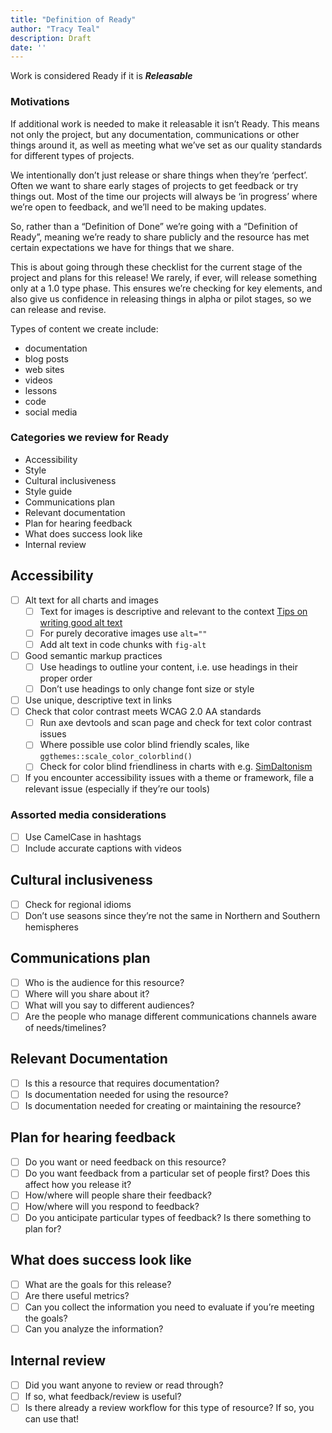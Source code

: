 ```yaml
---
title: "Definition of Ready"
author: "Tracy Teal"
description: Draft
date: ''
---
```


Work is considered Ready if it is ***Releasable***

### Motivations

If additional work is needed to make it releasable it isn't Ready. This means not only the project, but any documentation, communications or other things around it, as well as meeting what we've set as our quality standards for different types of projects.

We intentionally don't just release or share things when they're 'perfect'. Often we want to share early stages of projects to get feedback or try things out. Most of the time our projects will always be 'in progress' where we're open to feedback, and we'll need to be making updates.

So, rather than a "Definition of Done" we're going with a "Definition of Ready", meaning we're ready to share publicly and the resource has met certain expectations we have for things that we share.

This is about going through these checklist for the current stage of the project and plans for this release! We rarely, if ever, will release something only at a 1.0 type phase. This ensures we're checking for key elements, and also give us confidence in releasing things in alpha or pilot stages, so we can release and revise.

Types of content we create include:

-   documentation
-   blog posts
-   web sites
-   videos
-   lessons
-   code
-   social media

### Categories we review for Ready

-   Accessibility
-   Style
  - Cultural inclusiveness
  - Style guide
-   Communications plan
-   Relevant documentation
-   Plan for hearing feedback
-   What does success look like
-   Internal review

## Accessibility

-   [ ] Alt text for all charts and images
    - [ ] Text for images is descriptive and relevant to the context [Tips on writing good alt text](https://axesslab.com/alt-texts/)
    - [ ] For purely decorative images use `alt=""`
    - [ ] Add alt text in code chunks with `fig-alt`
-   [ ] Good semantic markup practices
    - [ ] Use headings to outline your content, i.e. use headings in their proper order
    - [ ] Don't use headings to only change font size or style
-   [ ] Use unique, descriptive text in links
-   [ ] Check that color contrast meets WCAG 2.0 AA standards
    - [ ] Run axe devtools and scan page and check for text color contrast issues
    - [ ] Where possible use color blind friendly scales, like `ggthemes::scale_color_colorblind()`
    - [ ] Check for color blind friendliness in charts with e.g.  [SimDaltonism](https://michelf.ca/projects/sim-daltonism/) 
-   [ ] If you encounter accessibility issues with a theme or framework, file a relevant issue (especially if they're our tools)

### Assorted media considerations

-  [ ] Use CamelCase in hashtags
-  [ ] Include accurate captions with videos

## Cultural inclusiveness

-   [ ] Check for regional idioms
-   [ ] Don't use seasons since they're not the same in Northern and Southern hemispheres

## Communications plan

-   [ ] Who is the audience for this resource?
-   [ ] Where will you share about it?
-   [ ] What will you say to different audiences?
-   [ ] Are the people who manage different communications channels aware of needs/timelines?

## Relevant Documentation

-   [ ] Is this a resource that requires documentation?
-   [ ] Is documentation needed for using the resource?
-   [ ] Is documentation needed for creating or maintaining the resource?

## Plan for hearing feedback

-   [ ] Do you want or need feedback on this resource?
-   [ ] Do you want feedback from a particular set of people first? Does this affect how you release it?
-   [ ] How/where will people share their feedback?
-   [ ] How/where will you respond to feedback?
-   [ ] Do you anticipate particular types of feedback? Is there something to plan for?

## What does success look like

-   [ ] What are the goals for this release?
-   [ ] Are there useful metrics?
-   [ ] Can you collect the information you need to evaluate if you're meeting the goals?
-   [ ] Can you analyze the information?

## Internal review

-   [ ] Did you want anyone to review or read through?
-   [ ] If so, what feedback/review is useful?
-   [ ] Is there already a review workflow for this type of resource? If so, you can use that!
